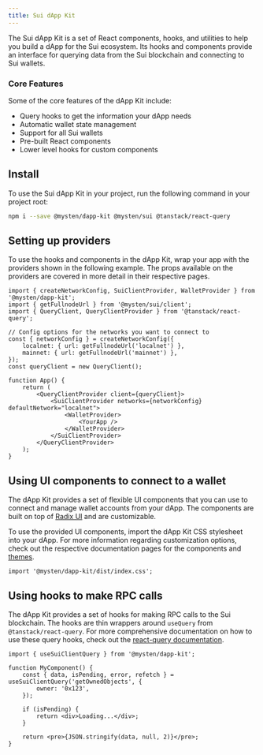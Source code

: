```yaml
---
title: Sui dApp Kit
---
```


The Sui dApp Kit is a set of React components, hooks, and utilities to help you build a dApp for the
Sui ecosystem. Its hooks and components provide an interface for querying data from the Sui
blockchain and connecting to Sui wallets.

### Core Features

Some of the core features of the dApp Kit include:

- Query hooks to get the information your dApp needs
- Automatic wallet state management
- Support for all Sui wallets
- Pre-built React components
- Lower level hooks for custom components

## Install

To use the Sui dApp Kit in your project, run the following command in your project root:

```sh npm2yarn
npm i --save @mysten/dapp-kit @mysten/sui @tanstack/react-query
```

## Setting up providers

To use the hooks and components in the dApp Kit, wrap your app with the providers shown in the
following example. The props available on the providers are covered in more detail in their
respective pages.

```tsx
import { createNetworkConfig, SuiClientProvider, WalletProvider } from '@mysten/dapp-kit';
import { getFullnodeUrl } from '@mysten/sui/client';
import { QueryClient, QueryClientProvider } from '@tanstack/react-query';

// Config options for the networks you want to connect to
const { networkConfig } = createNetworkConfig({
	localnet: { url: getFullnodeUrl('localnet') },
	mainnet: { url: getFullnodeUrl('mainnet') },
});
const queryClient = new QueryClient();

function App() {
	return (
		<QueryClientProvider client={queryClient}>
			<SuiClientProvider networks={networkConfig} defaultNetwork="localnet">
				<WalletProvider>
					<YourApp />
				</WalletProvider>
			</SuiClientProvider>
		</QueryClientProvider>
	);
}
```

## Using UI components to connect to a wallet

The dApp Kit provides a set of flexible UI components that you can use to connect and manage wallet
accounts from your dApp. The components are built on top of
[Radix UI](https://www.radix-ui.com/primitives) and are customizable.

To use the provided UI components, import the dApp Kit CSS stylesheet into your dApp. For more
information regarding customization options, check out the respective documentation pages for the
components and [themes](./current/themes).

```tsx
import '@mysten/dapp-kit/dist/index.css';
```

## Using hooks to make RPC calls

The dApp Kit provides a set of hooks for making RPC calls to the Sui blockchain. The hooks are thin
wrappers around `useQuery` from `@tanstack/react-query`. For more comprehensive documentation on how
to use these query hooks, check out the
[react-query documentation](https://tanstack.com/query/latest/docs/react/overview).

```tsx
import { useSuiClientQuery } from '@mysten/dapp-kit';

function MyComponent() {
	const { data, isPending, error, refetch } = useSuiClientQuery('getOwnedObjects', {
		owner: '0x123',
	});

	if (isPending) {
		return <div>Loading...</div>;
	}

	return <pre>{JSON.stringify(data, null, 2)}</pre>;
}
```
